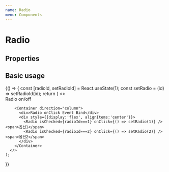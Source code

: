 ```yaml
---
name: Radio
menu: Components
---
```



# Radio

## Properties

<Props of={Radio} />

## Basic usage

<Playground>
  {() => {
    const [radioId, setRadioId] = React.useState(1);
    const setRadio = (id) => setRadioId(id);
    return (
      <>
        <Container direction="column">
          <div>Radio on/off</div>
          <Container direction="row">
            <Radio isChecked />
            <Radio />
          </Container>
        </Container>
        
        <Container direction="column">
          <div>Radio onClick Event Bind</div>
          <div style={{display:'flex', alignItems:'center'}}>
            <Radio isChecked={radioId===1} onClick={() => setRadio(1)} /><span>옵션1</span> 
            <Radio isChecked={radioId===2} onClick={() => setRadio(2)} /><span>옵션2</span>
          </div>
        </Container>
      </>
    );
  }}
</Playground>

